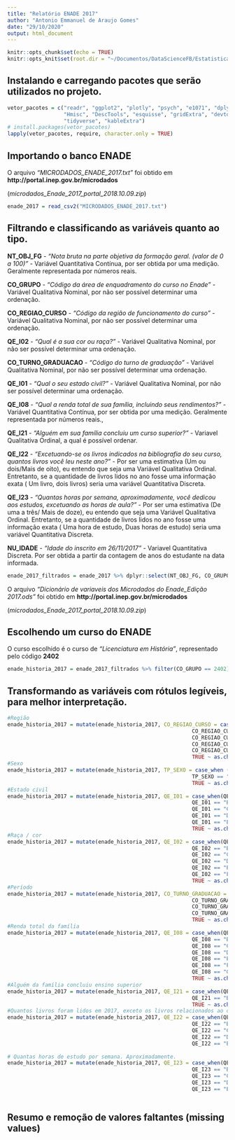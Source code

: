 ```yaml
---
title: "Relatório ENADE 2017"
author: "Antonio Emmanuel de Araujo Gomes"
date: "29/10/2020"
output: html_document
---
```


```r
knitr::opts_chunk$set(echo = TRUE)
knitr::opts_knit$set(root.dir = "~/Documentos/DataScienceFB/Estatistica/projeto-final-ds-estatisica")
```
## Instalando e carregando pacotes que serão utilizados no projeto.
```r
vetor_pacotes = c("readr", "ggplot2", "plotly", "psych", "e1071", "dplyr", 
                  "Hmisc", "DescTools", "esquisse", "gridExtra", "devtools", 
                  "tidyverse", "kableExtra")
# install.packages(vetor_pacotes)
lapply(vetor_pacotes, require, character.only = TRUE)
```

## Importando o banco ENADE
O arquivo *"MICRODADOS_ENADE_2017.txt"* foi obtido em **http://portal.inep.gov.br/microdados**

(*microdados_Enade_2017_portal_2018.10.09.zip*)

```r
enade_2017 = read_csv2("MICRODADOS_ENADE_2017.txt")
```
## Filtrando e classificando as variáveis quanto ao tipo.
**NT_OBJ_FG** - *"Nota bruta na parte objetiva da formação geral. (valor de 0 a 100)"* - Variável Quantitativa Contínua, por ser obtida por uma medição. Geralmente representada por números reais.

**CO_GRUPO** - *"Código da área de enquadramento do curso no Enade"* - Variável Qualitativa Nominal, por não ser possível determinar uma ordenação.

**CO_REGIAO_CURSO** - *"Código da região de funcionamento do curso"* - Variável Qualitativa Nominal, por não ser possível determinar uma ordenação.

**QE_I02** - *"Qual é a sua cor ou raça?"* - Variável Qualitativa Nominal, por não ser possível determinar uma ordenação.

**CO_TURNO_GRADUACAO** - *"Código do turno de graduação"* - Variável Qualitativa Nominal, por não ser possível determinar uma ordenação.

**QE_I01** - *"Qual o seu estado civil?"* - Variável Qualitativa Nominal, por não ser possível determinar uma ordenação.

**QE_I08** - *"Qual a renda total de sua família, incluindo seus rendimentos?"* - Variável Quantitativa Contínua, por ser obtida por uma medição. Geralmente representada por números reais.,

**QE_I21** - *"Alguém em sua família concluiu um curso superior?"* - Variavel Qualitativa Ordinal, a qual é possível ordenar.

**QE_I22** - *"Excetuando-se os livros indicados na bibliografia do seu curso, quantos livros você leu neste ano?"* - Por ser uma estimativa (Um ou dois/Mais de oito), eu entendo que seja uma Variável Qualitativa Ordinal. Entretanto, se a quantidade de livros lidos no ano fosse uma informação exata ( Um livro, dois livros) seria uma variável Quantitativa Discreta.

**QE_I23** - *"Quantas horas por semana, aproximadamente, você dedicou aos estudos, excetuando as horas de aula?"* - Por ser uma estimativa (De uma a três/ Mais de doze), eu entendo que seja uma Variável Qualitativa Ordinal. Entretanto, se a quantidade de livros lidos no ano fosse uma informação exata ( Uma hora de estudo, Duas horas de estudo) seria uma variável Quantitativa Discreta.

**NU_IDADE** - *"Idade do inscrito em 26/11/2017"* - Variavel Quantitativa Discreta. Por ser obtida a partir da contagem de anos do estudante na data informada. 

```r
enade_2017_filtrados = enade_2017 %>% dplyr::select(NT_OBJ_FG, CO_GRUPO, CO_REGIAO_CURSO, QE_I02, CO_TURNO_GRADUACAO, TP_SEXO, QE_I01, QE_I08, QE_I21, QE_I22, QE_I23)
```
O arquivo *"Dicionário de variaveis dos Microdados do Enade_Edição 2017.ods"* foi obtido em **http://portal.inep.gov.br/microdados**

(*microdados_Enade_2017_portal_2018.10.09.zip*)

## Escolhendo um curso do ENADE
O curso escolhido é o curso de *"Licenciatura em História"*, representado pelo código **2402**
```r
enade_historia_2017 = enade_2017_filtrados %>% filter(CO_GRUPO == 2402)
```

## Transformando as variáveis com rótulos legíveis, para melhor interpretação.
```r
#Região
enade_historia_2017 = mutate(enade_historia_2017, CO_REGIAO_CURSO = case_when(CO_REGIAO_CURSO == 1 ~ "Norte",
                                                           CO_REGIAO_CURSO == 2 ~ "Nordeste",
                                                           CO_REGIAO_CURSO == 3 ~ "Sudeste",
                                                           CO_REGIAO_CURSO == 4 ~ "Sul",
                                                           CO_REGIAO_CURSO == 5 ~ "Centro-Oeste",
                                                           TRUE ~ as.character(CO_REGIAO_CURSO)) )
#Sexo
enade_historia_2017 = mutate(enade_historia_2017, TP_SEXO = case_when (TP_SEXO == "M" ~ "Masculino",
                                                           TP_SEXO == "F" ~ "Feminino",
                                                           TRUE ~ as.character(TP_SEXO)) )
#Estado civil
enade_historia_2017 = mutate(enade_historia_2017, QE_I01 = case_when(QE_I01 == "A" ~ "Solteiro(a)",
                                                           QE_I01 == "B" ~ "Casado(a)",
                                                           QE_I01 == "C" ~ "Separado(a) judicialmente/divorciado(a)",
                                                           QE_I01 == "D" ~ "Viúvo(a)",
                                                           QE_I01 == "E" ~ "Outro",
                                                           TRUE ~ as.character(QE_I01)) )
#Raça / cor
enade_historia_2017 = mutate(enade_historia_2017, QE_I02 = case_when(QE_I02 == "A" ~ "Branca",
                                                           QE_I02 == "B" ~ "Preta",
                                                           QE_I02 == "C" ~ "Amarela",
                                                           QE_I02 == "D" ~ "Parda",
                                                           QE_I02 == "E" ~ "Indígena",
                                                           QE_I02 == "F" ~ "Não quero declarar",
                                                           TRUE ~ as.character(QE_I02)))
#Período
enade_historia_2017 = mutate(enade_historia_2017, CO_TURNO_GRADUACAO = case_when(CO_TURNO_GRADUACAO == 1 ~ "Matutino",
                                                           CO_TURNO_GRADUACAO == 2 ~ "Vespertino",
                                                           CO_TURNO_GRADUACAO == 3 ~ "Integral",
                                                           CO_TURNO_GRADUACAO == 4 ~ "Noturno",
                                                           TRUE ~ as.character(CO_TURNO_GRADUACAO)))
#Renda total da família
enade_historia_2017 = mutate(enade_historia_2017, QE_I08 = case_when(QE_I08 == "A" ~ "Até 1,5 salário mínimo (até R$ 1.405,50)",
                                                           QE_I08 == "B" ~ "De 1,5 a 3 salários mínimos (R$ 1.405,51 a R$ 2.811,00)",
                                                           QE_I08 == "C" ~ "De 3 a 4,5 salários mínimos (R$ 2.811,01 a R$ 4.216,50)",
                                                           QE_I08 == "D" ~ "De 4,5 a 6 salários mínimos (R$ 4.216,51 a R$ 5.622,00).",
                                                           QE_I08 == "E" ~ "De 6 a 10 salários mínimos (R$ 5. 622,01 a R$ 9.370,00)",
                                                           QE_I08 == "F" ~ "De 10 a 30 salários mínimos (R$ 9.370,01 a R$ 28.110,00)",
                                                           QE_I08 == "G" ~ "Acima de 30 salários mínimos (mais de R$ 28.110,00)",
                                                           TRUE ~ as.character(QE_I08)))
#Alguém da família concluiu ensino superior
enade_historia_2017 = mutate(enade_historia_2017, QE_I21 = case_when(QE_I21 == "A" ~ "Sim",
                                                           QE_I21 == "B" ~ "Não",
                                                           TRUE ~ as.character(QE_I21)))
#Quantos livros foram lidos em 2017, exceto os livros relacionados ao curso
enade_historia_2017 = mutate(enade_historia_2017, QE_I22 = case_when(QE_I22 == "A" ~ "Nenhum",
                                                           QE_I22 == "B" ~ "Um ou dois",
                                                           QE_I22 == "C" ~ "De três a cinco",
                                                           QE_I22 == "D" ~ "De seis a oito",
                                                           QE_I22 == "E" ~ "Mais de oito",
                                          							   TRUE ~ as.character(QE_I22)))
# Quantas horas de estudo por semana. Aproximadamente.
enade_historia_2017 = mutate(enade_historia_2017, QE_I23 = case_when(QE_I23 == "A" ~ "Nenhuma, apenas assisto às aulas",
                                                           QE_I23 == "B" ~ "De uma a três",
                                                           QE_I23 == "C" ~ "De quatro a sete",
                                                           QE_I23 == "D" ~ "De oito a doze",
                                                           QE_I23 == "E" ~ "Mais de doze",
                                          							   TRUE ~ as.character(QE_I23)))

```
## Resumo e remoção de valores faltantes (missing values)